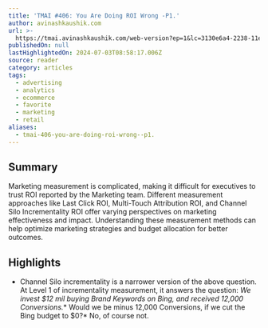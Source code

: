 ```yaml
---
title: 'TMAI #406: You Are Doing ROI Wrong -P1.'
author: avinashkaushik.com
url: >-
  https://tmai.avinashkaushik.com/web-version?ep=1&lc=3130e6a4-2238-11ee-9e85-fb91de59307b&p=a5073d5c-004b-11ef-a1d4-97a9b6ba3a4f&pt=campaign&t=1714033497&s=c7f5a8bbcfea91042cc9d4d920d215bf08ddd1232a414328bb10e84eca55f35f
publishedOn: null
lastHighlightedOn: 2024-07-03T08:58:17.006Z
source: reader
category: articles
tags:
  - advertising
  - analytics
  - ecommerce
  - favorite
  - marketing
  - retail
aliases:
  - tmai-406-you-are-doing-roi-wrong--p1.
---
```

## Summary

Marketing measurement is complicated, making it difficult for executives to trust ROI reported by the Marketing team. Different measurement approaches like Last Click ROI, Multi-Touch Attribution ROI, and Channel Silo Incrementality ROI offer varying perspectives on marketing effectiveness and impact. Understanding these measurement methods can help optimize marketing strategies and budget allocation for better outcomes.

## Highlights
- Channel Silo incrementality is a narrower version of the above question. At Level 1 of incrementality measurement, it answers the question: 
  *We invest $12 mil buying Brand Keywords on Bing, and received 12,000 Conversions.** 
  Would we be minus 12,000 Conversions, if we cut the Bing budget to $0?* 
  No, of course not.

